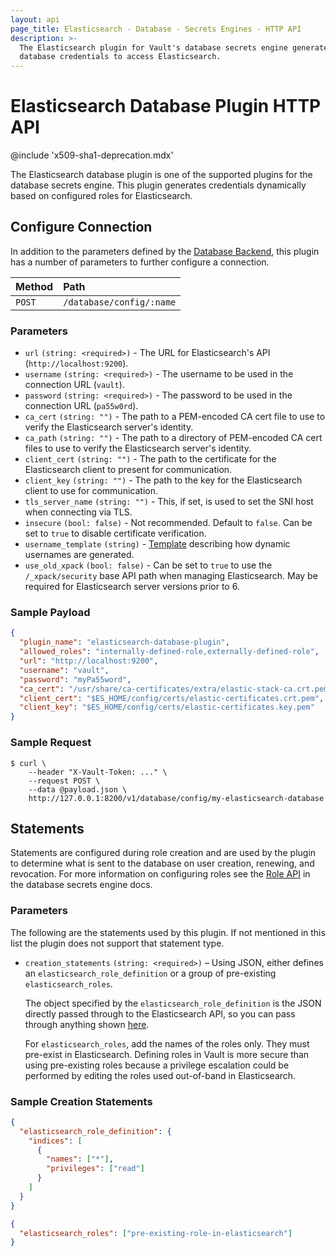 ```yaml
---
layout: api
page_title: Elasticsearch - Database - Secrets Engines - HTTP API
description: >-
  The Elasticsearch plugin for Vault's database secrets engine generates
  database credentials to access Elasticsearch.
---
```


# Elasticsearch Database Plugin HTTP API

@include 'x509-sha1-deprecation.mdx'

The Elasticsearch database plugin is one of the supported plugins for the database
secrets engine. This plugin generates credentials dynamically based on
configured roles for Elasticsearch.

## Configure Connection

In addition to the parameters defined by the [Database
Backend](/api-docs/secret/databases#configure-connection), this plugin
has a number of parameters to further configure a connection.

| Method | Path                     |
| :----- | :----------------------- |
| `POST` | `/database/config/:name` |

### Parameters

- `url` `(string: <required>)` - The URL for Elasticsearch's API (`http://localhost:9200`).
- `username` `(string: <required>)` - The username to be used in the connection URL (`vault`).
- `password` `(string: <required>)` - The password to be used in the connection URL (`pa55w0rd`).
- `ca_cert` `(string: "")` - The path to a PEM-encoded CA cert file to use to verify the Elasticsearch server's identity.
- `ca_path` `(string: "")` - The path to a directory of PEM-encoded CA cert files to use to verify the Elasticsearch server's identity.
- `client_cert` `(string: "")` - The path to the certificate for the Elasticsearch client to present for communication.
- `client_key` `(string: "")` - The path to the key for the Elasticsearch client to use for communication.
- `tls_server_name` `(string: "")` - This, if set, is used to set the SNI host when connecting via TLS.
- `insecure` `(bool: false)` - Not recommended. Default to `false`. Can be set to `true` to disable certificate verification.
- `username_template` `(string)` - [Template](/docs/concepts/username-templating) describing how dynamic usernames are generated.
- `use_old_xpack` `(bool: false)` - Can be set to `true` to use the `/_xpack/security` base API path when managing Elasticsearch. May be required for Elasticsearch server versions prior to 6.

### Sample Payload

```json
{
  "plugin_name": "elasticsearch-database-plugin",
  "allowed_roles": "internally-defined-role,externally-defined-role",
  "url": "http://localhost:9200",
  "username": "vault",
  "password": "myPa55word",
  "ca_cert": "/usr/share/ca-certificates/extra/elastic-stack-ca.crt.pem",
  "client_cert": "$ES_HOME/config/certs/elastic-certificates.crt.pem",
  "client_key": "$ES_HOME/config/certs/elastic-certificates.key.pem"
}
```

### Sample Request

```shell-session
$ curl \
    --header "X-Vault-Token: ..." \
    --request POST \
    --data @payload.json \
    http://127.0.0.1:8200/v1/database/config/my-elasticsearch-database
```

## Statements

Statements are configured during role creation and are used by the plugin to
determine what is sent to the database on user creation, renewing, and
revocation. For more information on configuring roles see the [Role
API](/api-docs/secret/databases#create-role) in the database secrets engine docs.

### Parameters

The following are the statements used by this plugin. If not mentioned in this
list the plugin does not support that statement type.

- `creation_statements` `(string: <required>)` – Using JSON, either defines an
  `elasticsearch_role_definition` or a group of pre-existing `elasticsearch_roles`.

  The object specified by the `elasticsearch_role_definition` is the JSON directly
  passed through to the Elasticsearch API, so you can pass through anything shown
  [here](https://www.elastic.co/guide/en/elasticsearch/reference/6.6/security-api-put-role.html).

  For `elasticsearch_roles`, add the names of the roles only. They must pre-exist
  in Elasticsearch.  Defining roles in Vault is more secure than using pre-existing
  roles because a privilege escalation could be performed by editing the roles used
  out-of-band in Elasticsearch.

### Sample Creation Statements

```json
{
  "elasticsearch_role_definition": {
    "indices": [
      {
        "names": ["*"],
        "privileges": ["read"]
      }
    ]
  }
}
```

```json
{
  "elasticsearch_roles": ["pre-existing-role-in-elasticsearch"]
}
```

